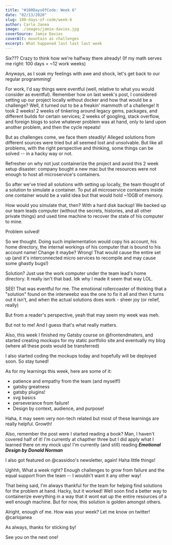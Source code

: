 ```yaml
---
title: "#100DaysOfCode: Week 6"
date: "02/13/2020"
slug: 100-days-of-code/week-6
author: Carlo Janea
image: ./images/jamie-davies.jpg
coverSource: Jamie Davies
coverAlt: mountain as challenges
excerpt: What happened last last last week
---
```


Six??? Crazy to think how we're halfway there already! (If my math serves me right: 100 days = ~12 work weeks)

Anyways, as I soak my feelings with awe and shock, let's get back to our regular programming!

For work, I'd say things were eventful (well, relative to what you would consider as eventful). Remember how on last week's post, I considered setting up our project locally without docker and how that would be a challenge? Well, it turned out to be a freakin' mammoth of a challenge! It took 2 weeks! 2 weeks of tinkering around legacy gems, packages, and different builds for certain services; 2 weeks of googling, stack overflow, and foreign blogs to solve whatever problem was at hand, only to land upon another problem, and then the cycle repeats!

But as challenges come, we face them steadily! Alleged solutions from different sources were tried but all seemed lost and unsolvable. But like all problems, with the right perspective and thinking, some things can be solved -- in a hacky way or not.

Refresher on why not just containerize the project and avoid this 2 week setup disaster: company bought a new mac but the resources were not enough to host all microservice's containers.

So after we've tried all solutions with setting up locally, the team thought of a solution to simulate a container. To put all microservice containers inside one container would be a valid idea but that would hold ~10GB of memory.

How would you simulate that, then? With a hard disk backup! We backed up our team leads computer (without the secrets, histories, and all other private things) and used time machine to recover the state of his computer to mine.

Problem solved!

So we thought. Doing such implementation would copy his account, his home directory, the internal workings of his computer that is bound to his account name! Change it maybe? Wrong! That would cause the entire set up (and it's interconnected micro services to recompile and may cause some ghastly bugs!)

Solution? Just use the work computer under the team lead's home directory. It really isn't that bad. Idk why I made it seem that way LOL.

SEE! That was eventful for me. The emotional rollercoaster of thinking that a "solution" found on the interweebz was the one to fix it all and then it turns out it isn't, and when the actual solutions does work - sheer joy (or relief, really)

But from a reader's perspective, yeah that may seem my week was meh.

But not to me! And I guess that's what really matters.

Also, this week I finished my Gatsby course on @frontendmaters, and started creating mockups for my static portfolio site and eventually my blog (where all these posts would be transferred)

I also started coding the mockups today and hopefully will be deployed soon. So stay tuned!

As for my learnings this week, here are some of it:

- patience and empathy from the team (and myself!)
- gatsby greatness
- gatsby plugins!
- svg basics
- perseverance from failure!
- Design by context, audience, and purpose!

Haha, it may seem very non-tech related but most of these learnings are really helpful. Growth!

Also, remember the post were I started reading a book? Man, I haven't covered half of it! I'm currently at chapther three but I did apply what I learned there on my mock ups! I'm currently (and still) reading **_Emotional Design by Donald Norman_**

I also got featured on @cassidoo's newsletter, again! Haha little things!

Ughhh, What a week right? Enough challenges to grow from failure and the equal support from the team -- I wouldn't want it any other way!

That being said, I'm always thankful for the team for helping find solutions for the problem at hand. Hacky, but it worked! Well soon find a better way to containerize everything in a way that it wont eat up the entire resources of a well enough machine. But for now, this solution is golden amongst others.

Alright, enough of me. How was your week? Let me know on twitter! @carlojanea

As always, thanks for sticking by!

See you on the next one!
